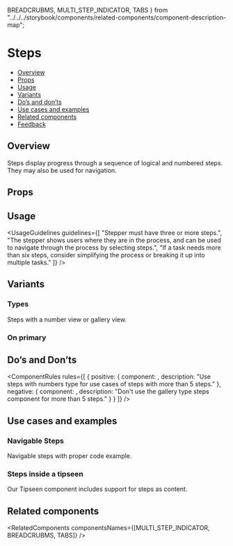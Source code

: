   BREADCRUBMS,
  MULTI_STEP_INDICATOR,
  TABS
} from "../../../storybook/components/related-components/component-description-map";

<Meta of={StepsStories} />

# Steps

- [Overview](#overview)
- [Props](#props)
- [Usage](#usage)
- [Variants](#variants)
- [Do’s and don’ts](#dos-and-donts)
- [Use cases and examples](#use-cases-and-examples)
- [Related components](#related-components)
- [Feedback](#feedback)

## Overview

Steps display progress through a sequence of logical and numbered steps. They may also be used for navigation.

<Canvas>
  <Story of={StepsStories.Overview} />
</Canvas>

## Props

<ArgsTable story="Overview" />

## Usage

<UsageGuidelines
  guidelines={[
    "Stepper must have three or more steps.",
    "The stepper shows users where they are in the process, and can be used to navigate through the process by selecting steps.",
    "If a task needs more than six steps, consider simplifying the process or breaking it up into multiple tasks."
  ]}
/>

## Variants

### Types

Steps with a number view or gallery view.

<Canvas>
  <Story of={StepsStories.Types} />
</Canvas>

### On primary

<Canvas>
  <Story of={StepsStories.OnPrimary} />
</Canvas>

## Do’s and Don’ts

<ComponentRules
  rules={[
    {
      positive: {
        component: <StepsNumbersDoTemplate />,
        description: "Use steps with numbers type for use cases of steps with more than 5 steps."
      },
      negative: {
        component: <StepsGalleryDontTemplate />,
        description: "Don't use the gallery type steps component for more than 5 steps."
      }
    }
  ]}
/>

## Use cases and examples

### Navigable Steps

Navigable steps with proper code example.

<Canvas>
  <Story of={StepsStories.NavigableSteps} />
</Canvas>

### Steps inside a tipseen

Our Tipseen component includes support for steps as content.

<Canvas>
  <Story of={StepsStories.StepsInsideATipseen} />
</Canvas>

## Related components

<RelatedComponents componentsNames={[MULTI_STEP_INDICATOR, BREADCRUBMS, TABS]} />
